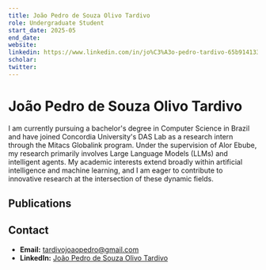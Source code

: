 ```yaml
---
title: João Pedro de Souza Olivo Tardivo
role: Undergraduate Student
start_date: 2025-05
end_date: 
website:
linkedin: https://www.linkedin.com/in/jo%C3%A3o-pedro-tardivo-65b914133/
scholar: 
twitter: 
---
```


# João Pedro de Souza Olivo Tardivo

I am currently pursuing a bachelor's degree in Computer Science in Brazil and have joined Concordia University's DAS Lab as a research intern through the Mitacs Globalink program. Under the supervision of Alor Ebube, my research primarily involves Large Language Models (LLMs) and intelligent agents. My academic interests extend broadly within artificial intelligence and machine learning, and I am eager to contribute to innovative research at the intersection of these dynamic fields.

## Publications


<AuthorPublications firstname="João" lastname="Tardivo" />


## Contact
- **Email:** tardivojoaopedro@gmail.com
- **LinkedIn:** [João Pedro de Souza Olivo Tardivo](https://www.linkedin.com/in/jo%C3%A3o-pedro-tardivo-65b914133/)